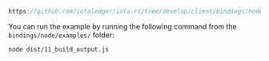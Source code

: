 
<DotEnvWarning/>

```ts reference
https://github.com/iotaledger/iota.rs/tree/develop/client/bindings/nodejs/examples/11_build_output.ts
```

You can run the example by running the following command from the `bindings/node/examples/` folder:

```bash
node dist/11_build_output.js
```
